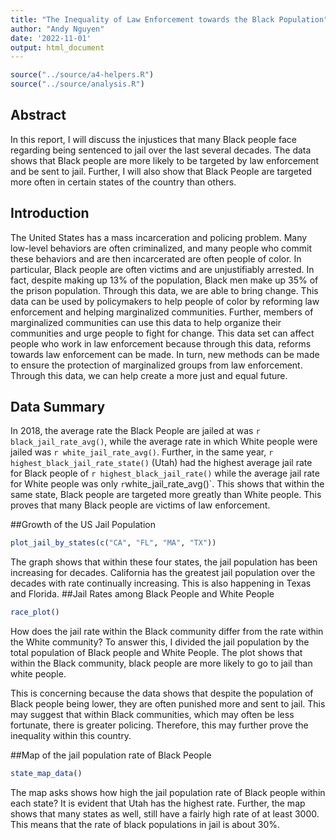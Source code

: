 ```yaml
---
title: "The Inequality of Law Enforcement towards the Black Population"
author: "Andy Nguyen"
date: '2022-11-01'
output: html_document
---
```


```r
source("../source/a4-helpers.R")
source("../source/analysis.R")
```

## Abstract 
In this report, I will discuss the injustices that many Black people face regarding being sentenced to jail over the last several decades. The data shows that Black people are more likely to be targeted by law enforcement and be sent to jail. Further, I will also show that Black People are targeted more often in certain states of the country than others. 	

## Introduction 
The United States has a mass incarceration and policing problem. Many low-level behaviors are often criminalized, and many people who commit these behaviors and are then incarcerated are often people of color. In particular, Black people are often victims and are unjustifiably arrested.  In fact, despite making up 13% of the population, Black men make up 35% of the prison population. Through this data, we are able to bring change. This data can be used by policymakers to help people of color by reforming law enforcement and helping marginalized communities. Further, members of marginalized communities can use this data to help organize their communities and urge people to fight for change. This data set can affect people who work in law enforcement because through this data, reforms towards law enforcement can be made. In turn, new methods can be made to ensure the protection of marginalized groups from law enforcement. Through this data, we can help create a more just and equal future. 

## Data Summary 

In 2018, the average rate the Black People are jailed at was `r black_jail_rate_avg()`, while the average rate in which White people were jailed was `r white_jail_rate_avg()`. Further, in the same year, `r highest_black_jail_rate_state()` (Utah) had the highest average  jail rate for Black people of `r highest_black_jail_rate()` while the average jail rate for White people was only `r `white_jail_rate_avg()`. This shows that within the same state, Black people are targeted more greatly than White people. This proves that many Black people are victims of law enforcement. 

##Growth of the US Jail Population
```r
plot_jail_by_states(c("CA", "FL", "MA", "TX"))
```

The graph shows that within these four states, the jail population has been increasing for decades. California has the greatest jail population over the decades with rate continually increasing. This is also happening in Texas and Florida.
##Jail Rates among Black People and White People
```r
race_plot()
```

How does the jail rate within the Black community differ from the rate within the White community? To answer this, I divided the jail population by the total population of Black people and White People. The plot shows that within the Black community, black people are more likely to go to jail than white people.

This is concerning because the data shows that despite the population of Black people being lower, they are often punished more and sent to jail. This may suggest that within Black communities, which may often be less fortunate, there is greater policing. Therefore, this may further prove the inequality within this country. 

##Map of the jail population rate of Black People 
```r
state_map_data()
```

The map asks shows how high the jail population rate of Black people within each state? It is evident that Utah has the highest rate. Further, the map shows that many states as well, still have a fairly high rate of at least 3000. This means that the rate of black populations in jail is about 30%. 
